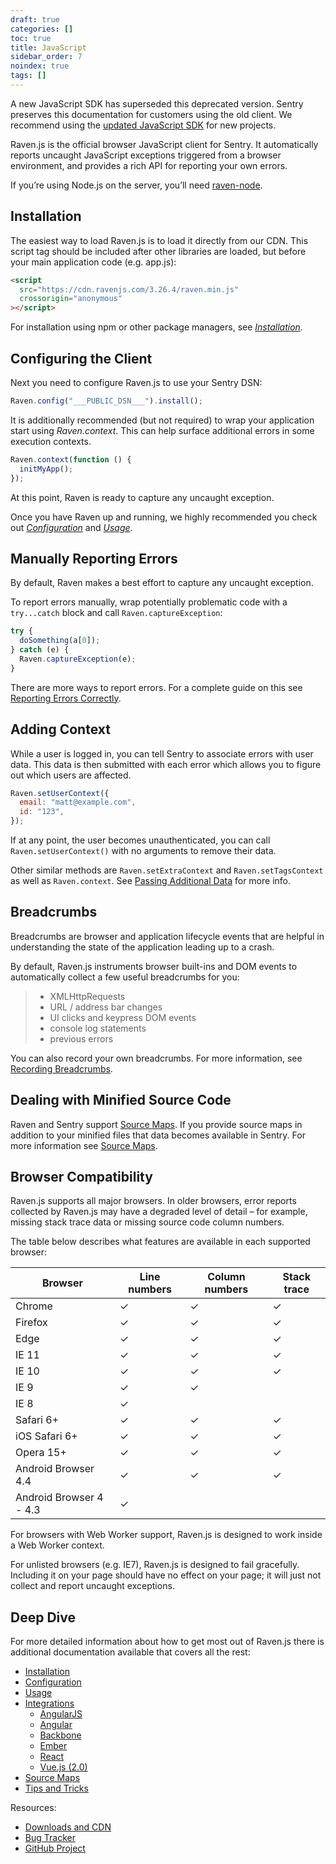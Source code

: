 ```yaml
---
draft: true
categories: []
toc: true
title: JavaScript
sidebar_order: 7
noindex: true
tags: []
---
```


<Alert level="warning" title="Note">

A new JavaScript SDK has superseded this deprecated version. Sentry preserves this documentation for customers using the old client. We recommend using the [updated JavaScript SDK](/platforms/javascript/) for new projects.

</Alert>

Raven.js is the official browser JavaScript client for Sentry. It automatically reports uncaught JavaScript exceptions triggered from a browser environment, and provides a rich API for reporting your own errors.

<Alert level="warning" title="Node.js">

If you’re using Node.js on the server, you’ll need [raven-node](/clients/node/).

</Alert>

## Installation

The easiest way to load Raven.js is to load it directly from our CDN. This script tag should be included after other libraries are loaded, but before your main application code (e.g. app.js):

```html
<script
  src="https://cdn.ravenjs.com/3.26.4/raven.min.js"
  crossorigin="anonymous"
></script>
```

For installation using npm or other package managers, see [_Installation_](/platforms/javascript/legacy-sdk/install/).

## Configuring the Client

Next you need to configure Raven.js to use your Sentry DSN:

```javascript
Raven.config("___PUBLIC_DSN___").install();
```

It is additionally recommended (but not required) to wrap your application start using _Raven.context_. This can help surface additional errors in some execution contexts.

```javascript
Raven.context(function () {
  initMyApp();
});
```

At this point, Raven is ready to capture any uncaught exception.

Once you have Raven up and running, we highly recommended you check out [_Configuration_](/platforms/javascript/legacy-sdk/config/) and [_Usage_](/platforms/javascript/legacy-sdk/usage/).

## Manually Reporting Errors

By default, Raven makes a best effort to capture any uncaught exception.

To report errors manually, wrap potentially problematic code with a `try...catch` block and call `Raven.captureException`:

```javascript
try {
  doSomething(a[0]);
} catch (e) {
  Raven.captureException(e);
}
```

There are more ways to report errors. For a complete guide on this see [Reporting Errors Correctly](/platforms/javascript/legacy-sdk/usage/#raven-js-reporting-errors).

## Adding Context

While a user is logged in, you can tell Sentry to associate errors with user data. This data is then submitted with each error which allows you to figure out which users are affected.

```javascript
Raven.setUserContext({
  email: "matt@example.com",
  id: "123",
});
```

If at any point, the user becomes unauthenticated, you can call `Raven.setUserContext()` with no arguments to remove their data.

Other similar methods are `Raven.setExtraContext` and `Raven.setTagsContext` as well as `Raven.context`. See [Passing Additional Data](/platforms/javascript/legacy-sdk/usage/#raven-js-additional-context) for more info.

## Breadcrumbs

Breadcrumbs are browser and application lifecycle events that are helpful in understanding the state of the application leading up to a crash.

By default, Raven.js instruments browser built-ins and DOM events to automatically collect a few useful breadcrumbs for you:

> - XMLHttpRequests
> - URL / address bar changes
> - UI clicks and keypress DOM events
> - console log statements
> - previous errors

You can also record your own breadcrumbs. For more information, see [Recording Breadcrumbs](/platforms/javascript/legacy-sdk/usage/#raven-js-recording-breadcrumbs).

## Dealing with Minified Source Code

Raven and Sentry support [Source Maps](https://www.html5rocks.com/en/tutorials/developertools/sourcemaps/). If you provide source maps in addition to your minified files that data becomes available in Sentry. For more information see [Source Maps](/platforms/javascript/legacy-sdk/sourcemaps/).

## Browser Compatibility

Raven.js supports all major browsers. In older browsers, error reports collected by Raven.js may have a degraded level of detail – for example, missing stack trace data or missing source code column numbers.

The table below describes what features are available in each supported browser:

| Browser                 | Line numbers | Column numbers | Stack trace |
| ----------------------- | ------------ | -------------- | ----------- |
| Chrome                  | ✓            | ✓              | ✓           |
| Firefox                 | ✓            | ✓              | ✓           |
| Edge                    | ✓            | ✓              | ✓           |
| IE 11                   | ✓            | ✓              | ✓           |
| IE 10                   | ✓            | ✓              | ✓           |
| IE 9                    | ✓            | ✓              |             |
| IE 8                    | ✓            |                |             |
| Safari 6+               | ✓            | ✓              | ✓           |
| iOS Safari 6+           | ✓            | ✓              | ✓           |
| Opera 15+               | ✓            | ✓              | ✓           |
| Android Browser 4.4     | ✓            | ✓              | ✓           |
| Android Browser 4 - 4.3 | ✓            |                |             |

For browsers with Web Worker support, Raven.js is designed to work inside a Web Worker context.

For unlisted browsers (e.g. IE7), Raven.js is designed to fail gracefully. Including it on your page should have no effect on your page; it will just not collect and report uncaught exceptions.

## Deep Dive

For more detailed information about how to get most out of Raven.js there is additional documentation available that covers all the rest:

- [Installation](/platforms/javascript/legacy-sdk/install/)
- [Configuration](/platforms/javascript/legacy-sdk/config/)
- [Usage](/platforms/javascript/legacy-sdk/usage/)
- [Integrations](/platforms/javascript/legacy-sdk/integrations/)
  - [AngularJS](/platforms/javascript/legacy-sdk/integrations/#angularjs)
  - [Angular](/platforms/javascript/legacy-sdk/integrations/#angular)
  - [Backbone](/platforms/javascript/legacy-sdk/integrations/#backbone)
  - [Ember](/platforms/javascript/legacy-sdk/integrations/#ember)
  - [React](/platforms/javascript/legacy-sdk/integrations/#react)
  - [Vue.js (2.0)](/platforms/javascript/legacy-sdk/integrations/#vue)
- [Source Maps](/platforms/javascript/legacy-sdk/sourcemaps/)
- [Tips and Tricks](/platforms/javascript/legacy-sdk/tips/)

Resources:

- [Downloads and CDN](https://ravenjs.com/)
- [Bug Tracker](https://github.com/getsentry/raven-js/issues)
- [GitHub Project](https://github.com/getsentry/raven-js)
